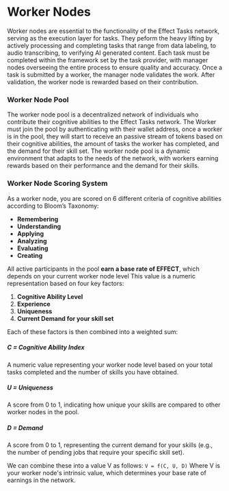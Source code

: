 
# Worker Nodes
Worker nodes are essential to the functionality of the Effect Tasks network, serving as the execution layer for tasks. They peform the heavy lifting by actively processing and completing tasks that range from data labeling, to audio transcribing, to verifying AI generated content. Each task must be completed within the framework set by the task provider, with manager nodes overseeing the entire process to ensure quality and accuracy. Once a task is submitted by a worker, the manager node validates the work. After validation, the worker node is rewarded based on their contribution.

### Worker Node Pool
The worker node pool is a decentralized network of individuals who contribute their cognitive abilities to the Effect Tasks network. The Worker must join the pool by authenticating with their wallet address, once a worker is in the pool, they will start to receive an passive stream of tokens based on their cognitive abilities, the amount of tasks the worker has completed, and the demand for their skill set. The worker node pool is a dynamic environment that adapts to the needs of the network, with workers earning rewards based on their performance and the demand for their skills.


### Worker Node Scoring System
As a worker node, you are scored on 6 different criteria of cognitive abilities according to Bloom’s Taxonomy:

- **Remembering**
- **Understanding**
- **Applying**
- **Analyzing**
- **Evaluating**
- **Creating**

All active participants in the pool **earn a base rate of EFFECT**, which depends on your current worker node level This value is a numeric representation based on four key factors:

1. **Cognitive Ability Level**
2. **Experience**
3. **Uniqueness**
4. **Current Demand for your skill set**

Each of these factors is then combined into a weighted sum:

##### C = Cognitive Ability Index
A numeric value representing your worker node level based on your total tasks completed and the number of skills you have obtained.

##### U = Uniqueness
A score from 0 to 1, indicating how unique your skills are compared to other worker nodes in the pool.

##### D = Demand
A score from 0 to 1, representing the current demand for your skills (e.g., the number of pending jobs that require your specific skill set).

We can combine these into a value V as follows:
```V = f(C, U, D)```
Where V is your worker node's intrinsic value, which determines your base rate of earnings in the network.
